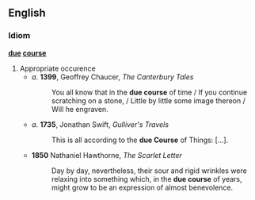 == English ==
=== Idiom ===
{{idiom}}
'''[[due]] [[course]]'''

# Appropriate occurence
#* ''a''. '''1399''', Geoffrey Chaucer, ''The Canterbury Tales''
#*: You all know that in the '''due course''' of time / If you continue scratching on a stone, / Little by little some image thereon / Will he engraven.
#* ''a''. '''1735''', Jonathan Swift, ''Gulliver's Travels''
#*: This is all according to the '''due Course''' of Things: […].
#* '''1850''' Nathaniel Hawthorne, ''The Scarlet Letter''
#*: Day by day, nevertheless, their sour and rigid wrinkles were relaxing into something which, in the '''due course''' of years, might grow to be an expression of almost benevolence.